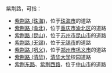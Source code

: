 紫荆路，可指：
*[[紫荆路_(珠海)|紫荆路 (珠海)]]，位于[[珠海市|珠海市]]的道路
*[[紫荆路_(渝北)|紫荆路 (渝北)]]，位于[[重庆市|重庆市]][[渝北区|渝北区]]的道路
*[[紫荆路_(昆山)|紫荆路 (昆山)]]，位于[[苏州市|苏州市]][[昆山市|昆山市]]的道路
*[[紫荆路_(无锡)|紫荆路 (无锡)]]，位于[[无锡市|无锡市]]的道路
*[[紫荆路_(巩义)|紫荆路 (巩义)]]，位于[[郑州市|郑州市]][[巩义市|巩义市]]的道路
*[[紫荆路_(清华)|紫荆路 (清华)]]，[[清华大学|清华大学]]校园道路
*[[紫荆东路|紫荆东路]]、[[紫荆西路|紫荆西路]]，位于[[中山市|中山市]]的道路
{{disambig|Cat=街道名消歧義}}